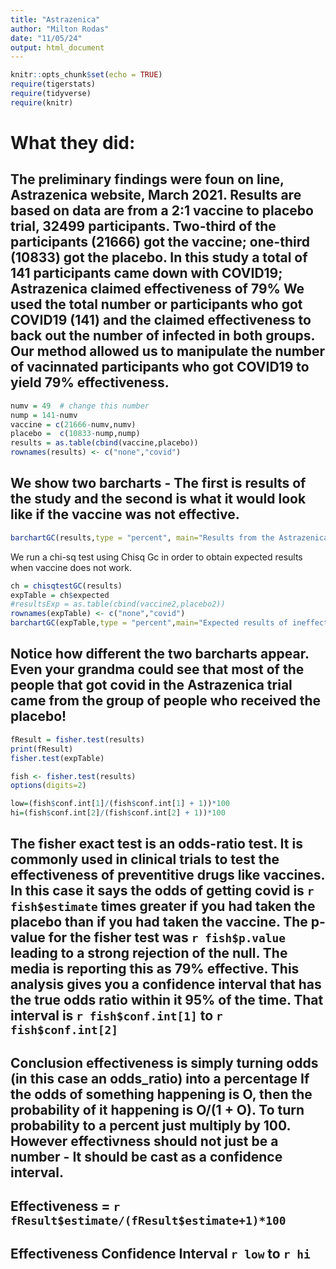 ```yaml
---
title: "Astrazenica"
author: "Milton Rodas"
date: "11/05/24"
output: html_document
---
```



```r
knitr::opts_chunk$set(echo = TRUE)
require(tigerstats)
require(tidyverse)
require(knitr)
```

# What they did:  

## The preliminary findings were foun on line, Astrazenica website, March 2021. Results are based on data are from a 2:1 vaccine to placebo trial, 32499 participants. Two-third of the participants (21666) got the vaccine; one-third (10833) got the placebo. In this study a total of 141 participants came down with COVID19; Astrazenica claimed effectiveness of 79%  We used the total number or participants who got COVID19 (141) and the claimed effectiveness to back out the number of infected in both groups. Our method allowed us to manipulate the number of vacinnated participants who got COVID19 to yield 79% effectiveness. 


```r
numv = 49  # change this number
nump = 141-numv
vaccine = c(21666-numv,numv)
placebo =  c(10833-nump,nump)
results = as.table(cbind(vaccine,placebo))
rownames(results) <- c("none","covid")
```

## We show two barcharts - The first is results of the study and the second is what it would look like if the vaccine was not effective.



```r
barchartGC(results,type = "percent", main="Results from the Astrazenica Clinical Trial")
```
  
We run a chi-sq test using Chisq Gc in order to obtain expected results when vaccine does not work.

```r
ch = chisqtestGC(results)
expTable = ch$expected
#resultsExp = as.table(cbind(vaccine2,placebo2))
rownames(expTable) <- c("none","covid")
barchartGC(expTable,type = "percent",main="Expected results of ineffective vaccine \n With the same patient assignment structure")
```
  
## Notice how different the two barcharts appear.  Even your grandma could see that most of the people that got covid in the Astrazenica trial came from the group of people who received the placebo!

```r
fResult = fisher.test(results)
print(fResult)
fisher.test(expTable)
```
```r
fish <- fisher.test(results)
options(digits=2)
```



```r
low=(fish$conf.int[1]/(fish$conf.int[1] + 1))*100
hi=(fish$conf.int[2]/(fish$conf.int[2] + 1))*100
```


## The fisher exact test is an odds-ratio test. It is commonly used in clinical trials to test the effectiveness of preventitive drugs like vaccines. In this case it says the odds of getting covid is `r fish$estimate` times greater if you had taken the placebo than if you had taken the vaccine. The p-value for the fisher test was `r fish$p.value` leading to a strong rejection of the null.  The media is reporting this as 79% effective. This analysis gives you a confidence interval that has the true odds ratio within it 95% of the time.  That interval is `r fish$conf.int[1]` to `r fish$conf.int[2]`  


## Conclusion effectiveness is simply turning odds (in this case an odds_ratio) into a percentage If the odds of something happening is O, then the probability of it happening is O/(1 + O). To turn probability to a percent just multiply by 100. However effectivness should not just be a number - It should be cast as a confidence interval.


## Effectiveness = `r fResult$estimate/(fResult$estimate+1)*100`
## Effectiveness Confidence Interval `r low`  to `r hi`